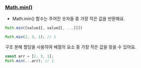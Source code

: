### [Math.min()](https://developer.mozilla.org/ko/docs/Web/JavaScript/Reference/Global_Objects/Math/min)

- Math.min() 함수는 주어진 숫자들 중 가장 작은 값을 반환해요.

```js
Math.min([value1[, value2[, ...]]])
```

```js
Math.min(2, 3, 1); // 1
```

구조 분해 할당을 사용하여 배열의 요소 중 가장 작은 값을 찾을 수 있어요.

```js
const arr = [2, 3, 1];
Math.min(...arr); // 1
```
